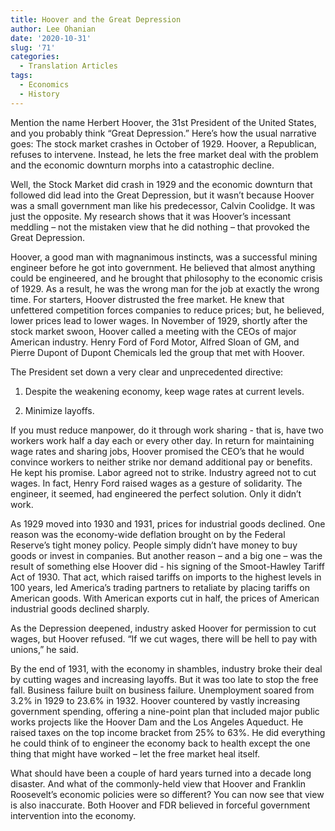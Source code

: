 ```yaml
---
title: Hoover and the Great Depression
author: Lee Ohanian
date: '2020-10-31'
slug: '71'
categories:
  - Translation Articles
tags:
  - Economics
  - History
---
```


Mention the name Herbert Hoover, the 31st President of the United States, and you probably think "Great Depression." Here's how the usual narrative goes: The stock market crashes in October of 1929. Hoover, a Republican, refuses to intervene. Instead, he lets the free market deal with the problem
and the economic downturn morphs into a catastrophic decline.

Well, the Stock Market did crash in 1929 and the economic downturn that followed did lead into the Great Depression, but it wasn't because Hoover was a small government man like his predecessor, Calvin Coolidge. It was just the opposite. My research shows that it was Hoover's incessant meddling -- not the mistaken view that he did nothing -- that provoked the Great Depression.

Hoover, a good man with magnanimous instincts, was a successful mining engineer before he got into government. He believed that almost anything could be engineered, and he brought that philosophy to the economic crisis of 1929. As a result, he was the wrong man for the job at exactly the wrong time. For starters, Hoover distrusted the free market. He knew that unfettered competition forces companies to reduce prices; but, he believed, lower prices lead to lower wages. In November of 1929, shortly after the stock market swoon, Hoover called a meeting with the CEOs of major American industry. Henry Ford of Ford Motor, Alfred Sloan of GM, and Pierre Dupont of Dupont Chemicals led the group that met with Hoover.

The President set down a very clear and unprecedented directive:

1. Despite the weakening economy, keep wage rates at current levels.

2. Minimize layoffs. 

If you must reduce manpower, do it through work sharing - that is, have two workers work half a day each or every other day. In return for maintaining wage rates and sharing jobs, Hoover promised the CEO's that he would convince workers to neither strike nor demand additional pay or benefits. He kept his promise. Labor agreed not to strike. Industry agreed not to cut wages. In fact, Henry Ford raised wages as a gesture of solidarity. The engineer, it seemed, had engineered the perfect solution. Only it didn't work.

As 1929 moved into 1930 and 1931, prices for industrial goods declined. One reason was the economy-wide deflation brought on by the Federal Reserve's tight money policy. People simply didn't have money to buy goods or invest in companies. But another reason -- and a big one -- was the result of something else Hoover did - his signing of the Smoot-Hawley Tariff Act of 1930. That act, which raised tariffs on imports to the highest levels in 100 years, led America's trading partners to retaliate by placing tariffs on American goods. With American exports cut in half, the prices of American industrial goods declined sharply.

As the Depression deepened, industry asked Hoover for permission to cut wages, but Hoover refused. "If we cut wages, there will be hell to pay with unions," he said.

By the end of 1931, with the economy in shambles, industry broke their deal by cutting wages and increasing layoffs. But it was too late to stop the free fall. Business failure built on business failure. Unemployment soared from 3.2% in 1929 to 23.6% in 1932. Hoover countered by vastly increasing government spending, offering a nine-point plan that included major public works projects like the Hoover Dam and the Los Angeles Aqueduct. He raised taxes on the top income bracket from 25% to 63%. He did everything he could think of to engineer the economy back to health except the one thing that might have worked -- let the free market heal itself.

What should have been a couple of hard years turned into a decade long disaster. And what of the commonly-held view that Hoover and Franklin Roosevelt's economic policies were so different? You can now see that view is also inaccurate. Both Hoover and FDR believed in forceful government intervention into the economy.